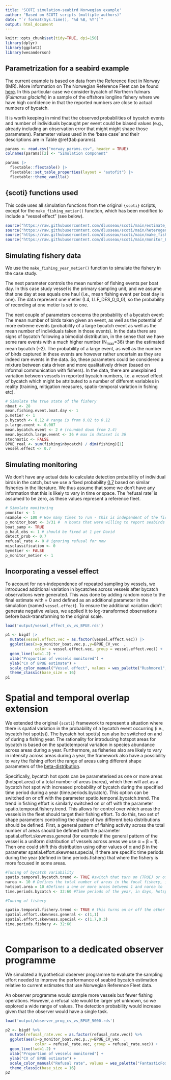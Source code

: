 ---
title: 'SCOTI simulation-seabird Norwegian example'
author: "Based on SCOTI scripts (multiple authors)"
date: "`r format(Sys.time(), '%d %B, %Y')`"
output: html_document
---

```{r, echo=FALSE,warning=FALSE,message=FALSE}
knitr::opts_chunk$set(tidy=TRUE, dpi=150)
library(dplyr)
library(ggplot2)
library(wesanderson)
```

## Parametrization for a seabird example

The current example is based on data from the Reference fleet in Norway (IMR). More information on The Norwegian Reference Fleet can be found [here](https://hdl.handle.net/11250/2685855). In this particular case we consider bycatch of Northern fulmars (*Fulmarus glacialis*) in a sample of the offshore longline fishery where we have high confidence in that the reported numbers are close to actual numbers of bycatch.

It is worth keeping in mind that the observed probabilities of bycatch events and number of individuals bycaught per event could be biased values (e.g., already including an observation error that might might shape those parameters). Parameter values used in the 'base case' and their descriptions are in Table \@ref(tab:params).

```{r echo=FALSE,tab.cap='Parameter values used in simulations.', tab.id='params',  tab.cap.style = "Table Caption"}
params <- read.csv("norway_params.csv", header = TRUE)
colnames(params)[2] <- "Simulation component"

params |> 
  flextable::flextable() |> 
  flextable::set_table_properties(layout = "autofit") |>
  flextable::theme_vanilla()
```

## {scoti} functions used

This code uses all simulation functions from the original `{scoti}` scripts, except for the `make_fishing_metier()` function, which has been modified to include a "vessel effect" (see below).

```{r,warning=FALSE,message=FALSE,echo=TRUE,results='hide',eval=FALSE}

source("https://raw.githubusercontent.com/dlusseau/scoti/main/estimate_fishing_effort_metier.R")
source("https://raw.githubusercontent.com/dlusseau/scoti/main/heterogeneity_stats_distributions.r")
source("https://raw.githubusercontent.com/dlusseau/scoti/main/make_fishing_year_metier.r")
source("https://raw.githubusercontent.com/dlusseau/scoti/main/monitor_BPUE_metier.R")
```

## Simulating fishery data

We use the `make_fishing_year_metier()` function to simulate the fishery in the case study.

The next parameter controls the mean number of fishing events per boat day. In this case study vessel is the primary sampling unit, and we assume that one day at sea equals one haul (i.e., mean fishing event per boat day is one). The data represent one metier (L4, LLF_DES_0_0_0), so the probability of recording at one metier is set to one.

The next couple of parameters concerns the probability of a bycatch event: The mean number of birds taken given an event, as well as the potential of more extreme events (probability of a large bycatch event as well as the mean number of individuals taken in those events). In the data there are signs of bycatch following a bimodial distribution, in the sense that we have some rare events with a much higher number (N~max~=36) than the estimated mean bycatch (\~2). The probability of a large event, as well as the number of birds captured in these events are however rather uncertain as they are indeed rare events in the data. So, these parameters could be considered a mixture between data driven and more qualitatively driven (based on informal communication with fishers). In the data, there are unexplained variation between vessels in reported bycatch numbers, i.e. a vessel effect of bycatch which might be attributed to a number of different variables in reality (training, mitigation measures, spatio-temporal variation in fishing etc).

```{r,warning=FALSE,message=FALSE,echo=TRUE,results='hide',eval=FALSE}

# Simulate the true state of the fishery
nboat <- 28
mean.fishing.event.boat.day <- 1
p.metier <- 1
p.bycatch <- 0.12 # range is from 0.02 to 0.12
p.large.event <- 0.007
mean.bycatch.event <- 2 # (rounded down from 2.4)
mean.bycatch.large.event <- 36 # max in dataset is 36 
stochastic <- FALSE
BPUE_real <- sum(fishing$nbycatch) / dim(fishing)[1]
vessel.effect <- 0.7
```

## Simulating monitoring

We don't have any actual data to calculate detection probability of individual birds in the catch, but we use a fixed probability [0.7](https://doi.org/10.1371/journal.pone.0220797) based on similar fisheries in the literature. We thus assume that some we don't have any information that this is likely to vary in time or space. The 'refusal rate' is assumed to be zero, as these values represent a reference fleet.

```{r,warning=FALSE,message=FALSE,echo=TRUE,results='hide',eval=FALSE}
# Simulate monitoring
pmonitor <- 1
nsample <- 100 # How many times to run - this is independent of the fishery, it's just how many draws you want to do.
p_monitor_boat <- 3/31 #  n boats that were willing to report seabirds
boat_samp <- TRUE
p_haul_obs <- 1 # should be fixed at 1 per David
detect_prob <- 0.7
refusal_rate <- 0 # ignoring refusal for now
misclassification <- 0
bymetier <- FALSE
p_monitor_metier <- 1
```

## Incorporating a vessel effect

To account for non-independence of repeated sampling by vessels, we introduced additional variation in bycatches across vessels after bycatch observations were generated. This was done by adding random noise to the final estimate with \mu = 0 and \theta defined as an additional parameter in the simulation (named `vessel.effect`). To ensure the additional variation didn't generate negative values, we applied it to log-transformed observations before back-transforming to the original scale.

```{r echo=FALSE}
load('output/vessel_effect_cv_vs_BPUE.rds')

p1 <- bigdf |>
  mutate(vessel.effect.vec = as.factor(vessel.effect.vec)) |>
  ggplot(aes(x=p_monitor_boat.vec.p.,y=BPUE_CV_vec  ,
             color = vessel.effect.vec, group = vessel.effect.vec)) +
  geom_line(lwd=1.2) +
  xlab("Proportion of vessels monitored") +
  ylab("CV of BPUE estimate") +
  scale_color_manual("Vessel effect", values = wes_palette("Rushmore1", n = 5, type = 'discrete')[c(1,3,4,5)] ) +
  theme_classic(base_size = 16)
p1
```

# Spatial and temporal overlap extension

We extended the original `{scoti}` framework to represent a situation where there is spatial variation in the probability of a bycatch event occurring (i.e., bycatch hot spot(s)). The bycatch hot spot(s) can also be switched on and of during a fishing year. The rationality for introducing hotspot areas for  bycatch is based on the spatiotemporal variation in species abundance across areas during a year. Furthermore, as fisheries also are likely to vary in intensity across areas during a year, the framework also have a possibility to vary the fishing effort the range of areas using different shape parameters of the [beta-distribution](https://en.wikipedia.org/wiki/Beta_distribution). 

Specifically, bycatch hot spots can be parameterised as one or more areas (hotspot.area) of a total number of areas (narea), which then will act as a bycatch hot spot with increased probability of bycatch during the specified time period during a year (time.periods.bycatch). This option can be switched on or off with the parameter spatio.temporal.bycatch.trend. The trend in fishing effort is similarly switched on or off with the parameter spatio.temporal.fishery.trend. This allows for control over which areas the vessels in the fleet should target their fishing effort. To do this, two set of shape parameters controlling the shape of two different beta distributions should be defined. First, a general pattern of fishing activity across the total number of areas should be defined with the parameter spatial.effort.skewness.general (for example if the general pattern of the vessel is a uniform distribution of vessels across areas we use α = β = 1). Then one could shift this distribution using other values of α and β in the parameter spatial.effort.skewness.special, if there are specific time periods during the year (defined in time.periods.fishery) that where the fishery is more focused in some areas. 
```{r,warning=FALSE,message=FALSE,echo=TRUE,results='hide',eval=FALSE}

#Tuning of bycatch variability
spatio.temporal.bycatch.trend <- TRUE #switch that turn on (TRUE) or off (FALSE) bycatch variability
narea <- 10 # Defines the total number of areas in the focal fishery, integr
hotspot.area = 10 #Defines a one or more areas between 1 and narea to  
time.periods.bycatch <- 32:60 #Time periods of the year, in days, hotspot should be active. Can be multiple time periods 

#Tuning of fishery 

spatio.temporal.fishery.trend <- TRUE # this turns on or off the other spatial/temporal 
spatial.effort.skewness.general <- c(1,1)
spatial.effort.skewness.special <- c(1.7,0.3)
time.periods.fishery <- 32:60
 

```

# Comparison to a dedicated observer programme

We simulated a hypothetical observer programme to evaluate the sampling effort needed to improve the performance of seabird bycatch estimation relative to current estimates that use Norwegian Reference Fleet data.

An observer programme would sample more vessels but fewer fishing operations. However, a refusal rate would be larger yet unknown, so we explored a wide range of values. The detection probability would increase given that the observer would have a single task.

```{r echo=FALSE,warning=FALSE}
load('output/observer_prog_cv_vs_BPUE_5000.rds')

p2 <- bigdf %>%
  mutate(refusal_rate.vec = as.factor(refusal_rate.vec)) %>%
  ggplot(aes(x=p_monitor_boat.vec.p.,y=BPUE_CV_vec  ,
             color = refusal_rate.vec, group = refusal_rate.vec)) +
  geom_line(lwd=1.2) +
  xlab("Proportion of vessels monitored") +
  ylab("CV of BPUE estimate") +
  scale_color_manual("Refusal rate", values = wes_palette("FantasticFox1",n = 4, type = 'discrete')) +
  theme_classic(base_size = 16)
p2
```

